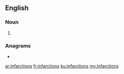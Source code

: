 ==English==

===Noun===
{{head|en|noun plural form}}

# {{plural of|infarction|lang=en}}

===Anagrams===
* {{l|en|infractions}}

[[ar:infarctions]]
[[fr:infarctions]]
[[ku:infarctions]]
[[my:infarctions]]